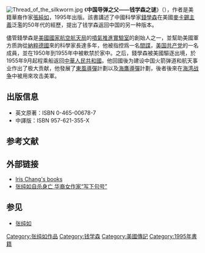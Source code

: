 [[File:Thread_of_the_silkworm.jpg|thumb]]
《'''中国导弹之父——钱学森之谜'''》（{{lang-en|''Thread of the Silkworm''}}），作者是美籍華裔作家[[張純如|張純如]]，1995年出版。該書講述了中國科學家[[錢學森|錢學森]]在美國[[麥卡錫主義|麥卡錫主義]]泛濫的50年代的經歷，提出了钱学森返回中国的另一种版本。

儘管錢學森是[[美國國家航空航天局|美國國家航空航天局]]的[[噴氣推進實驗室|噴氣推進實驗室]]的創始人之一，並幫助美國軍方质詢從[[納粹德國|納粹德國]]來的科學家長達多年，他被指控爲一名[[間諜|間諜]]，[[美国共产党|美国共产党]]的一名成員，並在1950年到1955年中被軟禁於家中。之后，錢學森被美國驅逐出境，於1955年9月起程乘船返回[[中華人民共和國|中華人民共和國]]。他回國後为建设中国火箭弹道和航天事业作出了极大贡献，他發展了[[東風導彈|東風導彈]]計劃以及[[海鹰一号|海鷹導彈]]計劃，後者後來在[[海湾战争|海湾战争]]中被用來攻击美軍。

==出版信息==
*英文原著：ISBN 0-465-00678-7
*中譯版：ISBN 957-621-355-X

== 参考文献 ==
{{Reflist}}

== 外部链接 ==
* [http://www.irischang.net/books.cfm Iris Chang's books]{{Wayback|url=http://www.irischang.net/books.cfm |date=20110222231956 }}
* [https://web.archive.org/web/20070208122724/http://www.irischang.org/news0001.htm 张纯如自杀身亡 华裔女作家“写下句号”]

== 参见 ==
{{Portal box|书籍}}
* [[张纯如|张纯如]]

[[Category:张纯如作品|Category:张纯如作品]]
[[Category:钱学森|Category:钱学森]]
[[Category:美國傳記|Category:美國傳記]]
[[Category:1995年書籍|Category:1995年書籍]]